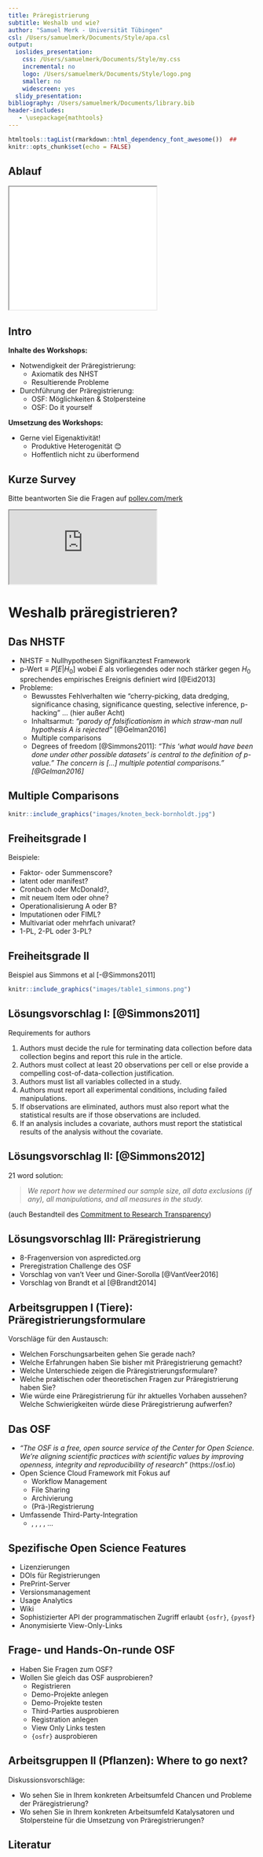```yaml
---
title: Präregistrierung
subtitle: Weshalb und wie?
author: "Samuel Merk - Universität Tübingen"
csl: /Users/samuelmerk/Documents/Style/apa.csl
output:
  ioslides_presentation:
    css: /Users/samuelmerk/Documents/Style/my.css
    incremental: no
    logo: /Users/samuelmerk/Documents/Style/logo.png
    smaller: no
    widescreen: yes
  slidy_presentation:
bibliography: /Users/samuelmerk/Documents/library.bib
header-includes:
   - \usepackage{mathtools}
---
```



```r
htmltools::tagList(rmarkdown::html_dependency_font_awesome())  ##
knitr::opts_chunk$set(echo = FALSE)
```


## Ablauf
<iframe src="timeline/timeline_prereg_ws.html" height=250px></iframe>   

## Intro {.nullneunem}
__Inhalte des Workshops:__

* Notwendigkeit der Präregistrierung:
     * Axiomatik des NHST
     * Resultierende Probleme
* Durchführung der Präregistrierung:
     * OSF: Möglichkeiten & Stolpersteine
     * OSF: Do it yourself
     
__Umsetzung des Workshops:__

* Gerne viel Eigenaktivität!
     * Produktive Heterogenität 😊
     * Hoffentlich nicht zu überformend
     
## Kurze Survey
Bitte beantworten Sie die Fragen auf [pollev.com/merk](pollev.com/merk)

<iframe src="https://www.polleverywhere.com/multiple_choice_polls/L2n1UmgoFf0YxUO" allowfullscreen></iframe>

# Weshalb präregistrieren?

## Das NHSTF
* NHSTF = Nullhypothesen Signifikanztest Framework  
* $\text{p-Wert} \equiv P[E|H_0]$ wobei $E$ als vorliegendes oder noch stärker gegen $H_0$ sprechendes empirisches Ereignis definiert wird [@Eid2013]
* Probleme:
     * Bewusstes Fehlverhalten wie "cherry-picking, data dredging, significance chasing, significance questing, selective inference, p-hacking" ... (hier außer Acht)
     * Inhaltsarmut: _"parody of falsificationism in which straw-man null hypothesis A is rejected"_ [@Gelman2016]
     * Multiple comparisons
     * Degrees of freedom [@Simmons2011]: _"This ‘what would have been done under other possible datasets’ is central to the definition of p-value.” The concern is [...] multiple potential comparisons." [@Gelman2016]_

## Multiple Comparisons
```r
knitr::include_graphics("images/knoten_beck-bornholdt.jpg")
```

## Freiheitsgrade I

Beispiele:

* Faktor- oder Summenscore?
* latent oder manifest?
* Cronbach oder McDonald?,
* mit neuem Item oder ohne?
* Operationalisierung A oder B?
* Imputationen oder FIML?
* Multivariat oder mehrfach univarat?
* 1-PL, 2-PL oder 3-PL?


## Freiheitsgrade II
Beispiel aus Simmons et al [-@Simmons2011]  

```r
knitr::include_graphics("images/table1_simmons.png")
```

## Lösungsvorschlag I: [@Simmons2011] 
Requirements for authors

1. Authors must decide the rule for terminating data collection before data collection begins and report this rule in the article.
2. Authors must collect at least 20 observations per cell or else provide a compelling cost-of-data-collection justification.
3. Authors must list all variables collected in a study.
4. Authors must report all experimental conditions, including failed manipulations.
5. If observations are eliminated, authors must also report what the statistical results are if those observations are included.
6. If an analysis includes a covariate, authors must report the statistical results of the analysis without the covariate. 

## Lösungsvorschlag II: [@Simmons2012] 
21 word solution:

> _We report how we determined our sample size, all data exclusions (if any), all manipulations, and all measures in the study._

(auch Bestandteil des [Commitment to Research Transparency](http://www.researchtransparency.org/))

## Lösungsvorschlag III: Präregistrierung
* 8-Fragenversion von aspredicted.org
* Preregistration Challenge des OSF
* Vorschlag von van't Veer und Giner-Sorolla [@VantVeer2016]
* Vorschlag von Brandt et al [@Brandt2014]

## Arbeitsgruppen I (Tiere): Präregistrierungsformulare
Vorschläge für den Austausch:

* Welchen Forschungsarbeiten gehen Sie gerade nach?
* Welche Erfahrungen haben Sie bisher mit Präregistrierung gemacht?
* Welche Unterschiede zeigen die Präregistrierungsformulare?
* Welche praktischen oder theoretischen Fragen zur Präregistrierung haben Sie?
* Wie würde eine Präregistrierung für ihr aktuelles Vorhaben aussehen? Welche Schwierigkeiten würde diese Präregistrierung aufwerfen?

## Das OSF
* _"The OSF is a free, open source service of the Center for Open Science. We're aligning scientific practices with scientific values by improving openness, integrity and reproducibility of research"_ (https://osf.io)
* Open Science Cloud Framework mit Fokus auf
    * Workflow Management
    * File Sharing
    * Archivierung
    * (Prä-)Registrierung
* Umfassende Third-Party-Integration
     * <i class="fa fa-github"></i>, <i class="fa fa-dropbox"></i>, <i class="fa fa-google"></i>, <i class="fa fa-quote-right"></i>, ...

## Spezifische Open Science Features
* Lizenzierungen
* DOIs für Registrierungen
* PrePrint-Server
* Versionsmanagement
* Usage Analytics
* Wiki
* Sophistizierter API der programmatischen Zugriff erlaubt `{osfr}`, `{pyosf}`
* Anonymisierte View-Only-Links

## Frage- und Hands-On-runde OSF
* Haben Sie Fragen zum OSF?
* Wollen Sie gleich das OSF ausprobieren?
     * Registrieren
     * Demo-Projekte anlegen
     * Demo-Projekte testen
     * Third-Parties ausprobieren
     * Registration anlegen
     * View Only Links testen
     * `{osfr}` ausprobieren

## Arbeitsgruppen II (Pflanzen): Where to go next?
Diskussionsvorschläge:

* Wo sehen Sie in Ihrem konkreten Arbeitsumfeld Chancen und Probleme der Präregistrierung?
* Wo sehen Sie in Ihrem konkreten Arbeitsumfeld Katalysatoren und Stolpersteine für die Umsetzung von Präregistrierungen?


## Literatur {.nullsechsem}



